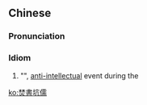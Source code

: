 {{also|焚书坑儒}}
==Chinese==
{{zh-forms|s=焚书坑儒}}
{{wikipedia|lang=zh}}

===Pronunciation===
{{zh-pron
|m=fénshūkēngrú
|cat=id
}}

===Idiom===
{{zh-idiom}}

# "{{w|Burning of books and burying of scholars}}", [[anti-intellectual]] event during the {{w|Qin Dynasty}}

[[ko:焚書坑儒]]